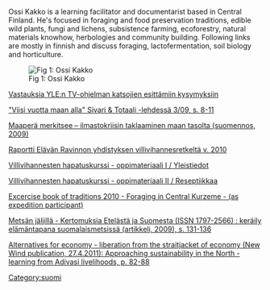 Ossi Kakko is a learning facilitator and documentarist based in Central Finland.  He's focused in foraging and food preservation traditions, edible wild plants, fungi and lichens, subsistence farming, ecoforestry, natural materials knowhow, herbologies and community building.  Following links are mostly in finnish and discuss foraging, lactofermentation, soil biology and horticulture. 

[[Image:Puutarha13.jpg|thumb|Fig 1: Ossi Kakko]] 

[http://ohjelmat.yle.fi/hullu_juttu/ossi_kakko_vastaa Vastauksia YLE:n TV-ohjelman katsojien esittämiin kysymyksiin]

[http://akl-web.fi/system/files/st_3-2009_col_0.pdf "Viisi vuotta maan alla" Sivari & Totaali -lehdessä 3/09, s. 8-11]

[http://kulma.net/ossi/seed-09-10-1-fi.pdf Maaperä merkitsee – ilmastokriisin taklaaminen maan tasolta (suomennos, 2009)]

[http://www.elavaravinto.fi/index.php?option=com_content&view=article&id=157:raportti-eryn-villivihannesretkeltae-suomenlinnaan-852010&catid=71:muut-artikkelit Raportti Elävän Ravinnon yhdistyksen villivihannesretkeltä v. 2010]

[http://kulma.net/ossi/hapatus1.pdf Villivihannesten hapatuskurssi - oppimateriaali I / Yleistiedot]

[http://kulma.net/ossi/hapatus2.pdf Villivihannesten hapatuskurssi - oppimateriaali II / Reseptiikkaa]

[http://www.hirvikatu10.net/herbologies/activities/exercise-book-of-traditions-2010/ Excercise book of traditions 2010 - Foraging in Central Kurzeme - (as expedition participant)]

[http://www.siemenpuu.org/download/5528 Metsän jäljillä - Kertomuksia Etelästä ja Suomesta (ISSN 1797-2566) : keräily elämäntapana suomalaismetsissä (artikkeli, 2009), s. 131-136]

[http://www.toinenmeksiko.org/sites/default/files/Alternatives%20for%20Economy.pdf Alternatives for economy - liberation from the straitjacket of economy (New Wind publication, 27.4.2011): Approaching sustainability in the North - learning from Adivasi livelihoods, p. 82-88]


[[Category:suomi]]